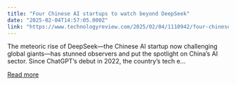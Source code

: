 ```yaml
---
title: "Four Chinese AI startups to watch beyond DeepSeek"
date: "2025-02-04T14:57:05.000Z"
link: "https://www.technologyreview.com/2025/02/04/1110942/four-chinese-ai-startups-deepseek/"
---
```


The meteoric rise of DeepSeek—the Chinese AI startup now challenging global giants—has stunned observers and put the spotlight on China’s AI sector. Since ChatGPT’s debut in 2022, the country’s tech e...

[Read more](https://www.technologyreview.com/2025/02/04/1110942/four-chinese-ai-startups-deepseek/)
